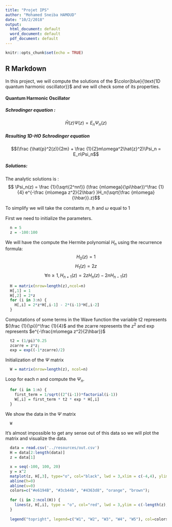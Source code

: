 ```yaml
---
title: "Projet IPS"
author: "Mohamed Sneiba HAMOUD"
date: "10/2/2018"
output:
  html_document: default
  word_document: default
  pdf_document: default
---
```


```r
knitr::opts_chunk$set(echo = TRUE)
```
## R Markdown

In this project, we will compute the solutions of the $\color{blue}{\text{1D quantum harmonic oscillator}}$  and we will check some of its properties. 

#### Quantum Harmonic Oscillator
##### Schrodinger equation :
                  
$$\hat{H}(z)\Psi(z) = E_n\Psi_n(z)$$

##### Resulting 1D-HO Schrodinger equation

$$(\frac {\hat{p}^2(z)}{2m} + \frac {1}{2}m\omega^2\hat{z}^2)\Psi_n = E_n\Psi_n$$

##### Solutions:
The analytic solutions is :
$$ \Psi_n(z) = \frac {1}{\sqrt{2^nn!}} (\frac {m\omega}{\pi\hbar})^\frac {1}{4} e^{-\frac {m\omega z^2}{2\hbar} }H_n(\sqrt{\frac {m\omega}{\hbar}}.z)$$

To simplify we will take the constants $m$, $\hbar$ and $\omega$ equal to 1

First we need to initialize the parameters.
```r
  n = 5
  z = -100:100
```


We will have the compute the Hermite polynomial $H_n$ using the recurrence formula:
$$H_0 (z) = 1$$
$$H_1 (z) = 2z$$
$$\forall n \geqslant 1 , H_{n+1}(z) = 2zH_n(z) - 2nH_{n-1}(z)$$

```r
  H = matrix(nrow=length(z),ncol=n)
  H[,1] = 1
  H[,2] = 2*z
  for (i in 3:n) {
    H[,i] = 2*z*H[,i-1] - 2*(i-1)*H[,i-2]
  }
```

Computations of some terms in the Wave function
the variable t2 represents $(\frac {1}{\pi})^\frac {1}{4}$ and the zcarre represents the $z^2$ and exp represents $e^{-\frac{m\omega z^2}{2\hbar}}$
```r
  t2 = (1/pi)^0.25
  zcarre = z*z;
  exp = exp((-1*zcarre)/2)
```

Initialization of the $\Psi$ matrix
```r
  W = matrix(nrow=length(z), ncol=n)
```

Loop for each $n$ and compute the $\Psi_n$.

```r
  for (i in 1:n) {
    first_term = 1/sqrt((2^(i-1))*factorial(i-1))
    W[,i] = first_term * t2 * exp * H[,i]
  }
```

We show the data in the $\Psi$ matrix

```r
  W
```

It's almost impossible to get any sense out of this data so we will plot the matrix and visualize the data.

```r
  data = read.csv('../resources/out.csv')
  H = data[2:length(data)]
  z = data[1]
```

```r
  x = seq(-100, 100, 20)
  y = x^2
  matplot(z, H[,3], type="o", col="black", lwd = 3,xlim = c(-4,4), ylim = c(-1.5, 1.5))
  abline(h=0)
  abline(v=0)
  colors=c("#e6194B", "#3cb44b", "#4363d8", "orange", "brown");
  
  for (i in 2:ncol(H)) {
    lines(z, H[,i], type = "o", col="red", lwd = 3,ylim = c(-length(z), length(z)))
  }
  
  legend("topright", legend=c("W1", "W2", "W3", "W4", "W5"), col=colors, lty=1:2, cex=0.8)
```

